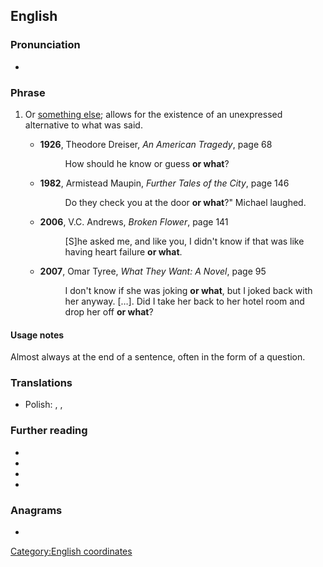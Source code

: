 ==English==

===Pronunciation===
* {{audio|en|En-au-or what.ogg|Audio (AU)}}

===Phrase===
{{head|en|phrase}}

# {{lb|en|idiomatic}} Or [[something else]]; allows for the existence of an unexpressed alternative to what was said.
#* '''1926''', Theodore Dreiser, ''An American Tragedy'', page 68
#*: How should he know or guess '''or what'''?
#* '''1982''', Armistead Maupin, ''Further Tales of the City'', page 146
#*: Do they check you at the door '''or what'''?" Michael laughed.
#* '''2006''', V.C. Andrews, ''Broken Flower'', page 141
#*: [S]he asked me, and like you, I didn't know if that was like having heart failure '''or what'''.
#* '''2007''', Omar Tyree, ''What They Want: A Novel'', page 95
#*: I don't know if she was joking '''or what''', but I joked back with her anyway. […]. Did I take her back to her hotel room and drop her off '''or what'''?

====Usage notes====
Almost always at the end of a sentence, often in the form of a question.

===Translations===
{{trans-top}}
{{trans-mid}}
* Polish: {{t|pl|albo co}}, {{t|pl|czy co}}, {{t|pl|czy jak}}
{{trans-bottom}}

===Further reading===
* {{R:MWO}}
* {{R:Cambridge}}
* {{R:Longman}}
* {{R:Macmillan}}

===Anagrams===
* {{anagrams|en|a=ahortw|awroth|hot war}}

[[Category:English coordinates]]